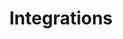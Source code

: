---
title: Integrations
info: Learn how to connect Twenty to your other tools.
icon: IconApi
image: /images/user-guide/api/api.png
sectionInfo: A brief guide to grasp the basics of Twenty
---